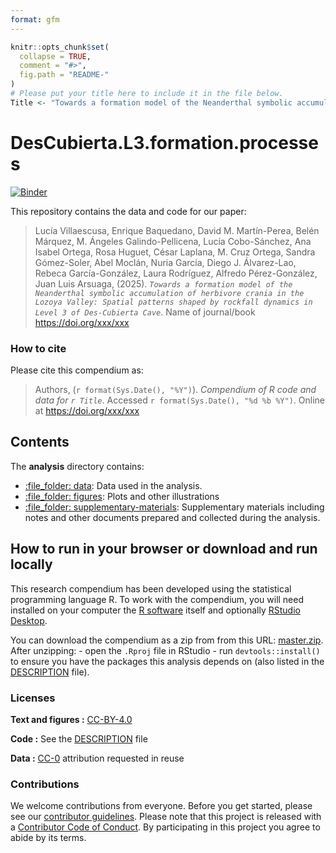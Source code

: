 ```yaml
---
format: gfm
---
```


<!-- README.md is generated from README.Rmd. Please edit that file -->

```r
knitr::opts_chunk$set(
  collapse = TRUE,
  comment = "#>",
  fig.path = "README-"
)
# Please put your title here to include it in the file below.
Title <- "Towards a formation model of the Neanderthal symbolic accumulation of herbivore crania in the Lozoya Valley: Spatial patterns shaped by rockfall dynamics in Level 3 of Des-Cubierta Cave"
```

# DesCubierta.L3.formation.processes

[![Binder](https://mybinder.org/badge_logo.svg)](https://mybinder.org/v2/gh/LuciaVillaescusa/DesCubierta.L3.formation.processes/master?urlpath=rstudio)

This repository contains the data and code for our paper:

> Lucía Villaescusa, Enrique Baquedano, David M. Martín-Perea, Belén Márquez, M. Ángeles Galindo-Pellicena, Lucía Cobo-Sánchez, Ana Isabel Ortega, Rosa Huguet, César Laplana, M. Cruz Ortega, Sandra Gómez-Soler, Abel Moclán, Nuria García, Diego J. Álvarez-Lao, Rebeca García-González, Laura Rodríguez, Alfredo Pérez-González, Juan Luis Arsuaga, (2025). _`Towards a formation model of the Neanderthal symbolic accumulation of herbivore crania in the Lozoya Valley: Spatial patterns shaped by rockfall dynamics in Level 3 of Des-Cubierta Cave`_. Name of journal/book <https://doi.org/xxx/xxx>

### How to cite

Please cite this compendium as:

> Authors, (`r format(Sys.Date(), "%Y")`). _Compendium of R code and data for `r Title`_. Accessed `r format(Sys.Date(), "%d %b %Y")`. Online at <https://doi.org/xxx/xxx>

## Contents

The **analysis** directory contains:

  - [:file\_folder: data](/analysis/data): Data used in the analysis.
  - [:file\_folder: figures](/analysis/figures): Plots and other
    illustrations
  - [:file\_folder:
    supplementary-materials](/analysis/supplementary-materials):
    Supplementary materials including notes and other documents
    prepared and collected during the analysis.

## How to run in your browser or download and run locally

This research compendium has been developed using the statistical programming
language R. To work with the compendium, you will need
installed on your computer the [R software](https://cloud.r-project.org/)
itself and optionally [RStudio Desktop](https://rstudio.com/products/rstudio/download/).

You can download the compendium as a zip from from this URL:
[master.zip](/archive/master.zip). After unzipping:
- open the `.Rproj` file in RStudio
- run `devtools::install()` to ensure you have the packages this analysis depends on (also listed in the
[DESCRIPTION](/DESCRIPTION) file).


### Licenses

**Text and figures :**  [CC-BY-4.0](http://creativecommons.org/licenses/by/4.0/)

**Code :** See the [DESCRIPTION](DESCRIPTION) file

**Data :** [CC-0](http://creativecommons.org/publicdomain/zero/1.0/) attribution requested in reuse

### Contributions

We welcome contributions from everyone. Before you get started, please see our [contributor guidelines](CONTRIBUTING.md). Please note that this project is released with a [Contributor Code of Conduct](CONDUCT.md). By participating in this project you agree to abide by its terms.


